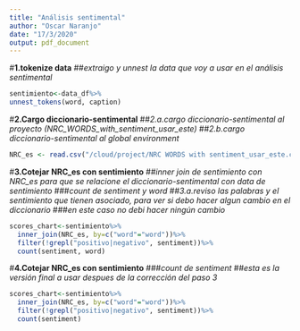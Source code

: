 ```yaml
---
title: "Análisis sentimental"
author: "Oscar Naranjo"
date: "17/3/2020"
output: pdf_document
---
```


#**1.tokenize data**
##*extraigo y unnest la data que voy a usar en el análisis sentimental*
```r
sentimiento<-data_df%>%
unnest_tokens(word, caption)
```

#**2.Cargo diccionario-sentimental**
##*2.a.cargo diccionario-sentimental al proyecto (NRC_WORDS_with_sentiment_usar_este)*
##*2.b.cargo diccionario-sentimental al global environment*
```r
NRC_es <- read.csv("/cloud/project/NRC WORDS with sentiment_usar_este.csv", row.names=NULL, sep=";", stringsAsFactors=FALSE)
```

#**3.Cotejar NRC_es con sentimiento**
##*inner join de sentimiento con NRC_es para que se relacione el diccionario-sentimental con data de sentimiento*
###*count de sentiment y word*
##*3.a.reviso las palabras y el sentimiento que tienen asociado, para ver si debo hacer algun cambio en el diccionario*
###*en este caso no debi hacer ningún cambio*
```r
scores_chart<-sentimiento%>%
  inner_join(NRC_es, by=c("word"="word"))%>%
  filter(!grepl("positivo|negativo", sentiment))%>%
  count(sentiment, word)
```

#**4.Cotejar NRC_es con sentimiento**
###*count de sentiment*
##*esta es la versión final a usar despues de la corrección del paso 3*
```r
scores_chart<-sentimiento%>%
  inner_join(NRC_es, by=c("word"="word"))%>%
  filter(!grepl("positivo|negativo", sentiment))%>%
  count(sentiment)
```

